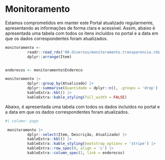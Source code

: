 # Monitoramento

Estamos comprometidos em manter este Portal atualizado regularmente, apresentando as informações de forma clara e acessível. Assim, abaixo é apresentada uma tabela com todos os itens incluídos no portal e a data em que os dados correspondentes foram atualizados.


```r

monitoramento <-
          readr::read_rds('00.diversos/monitoramento.transparencia.rds') |> 
          dplyr::arrange(Item)


enderecos <- monitoramento$Endereco


```



```r

monitoramento |> 
          dplyr::group_by(Atualizado) |> 
          dplyr::summarise(Quantidade = dplyr::n(), .groups = 'drop') |> 
          kableExtra::kbl() |> 
          kableExtra::kable_styling(full_width = FALSE)


```

Abaixo, é apresentada uma tabela com todos os dados incluídos no portal e a data em que os dados correspondentes foram atualizados.


```r
#| column: page

 monitoramento |>
          dplyr::select(Item, Descrição, Atualizado) |>
          kableExtra::kbl() |>
          kableExtra::kable_styling(bootstrap_options = 'stripe') |>
          kableExtra::row_spec(0, align = 'c') |> 
          kableExtra::column_spec(2, link = enderecos)



```

